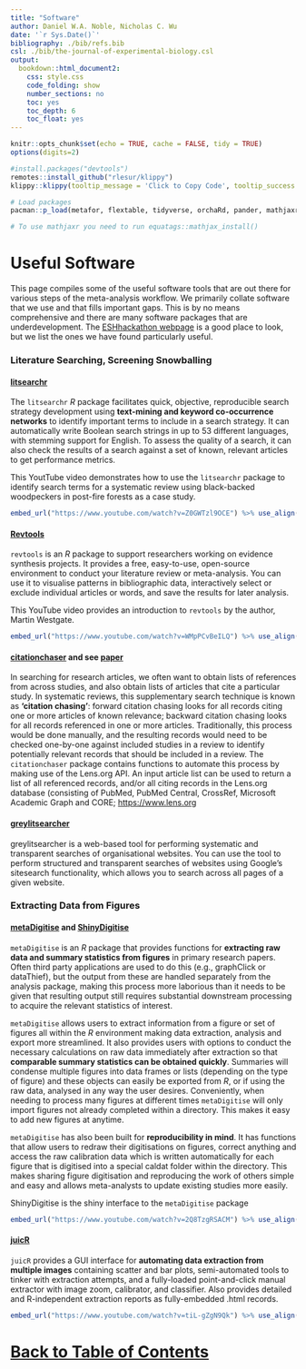 ```yaml
---
title: "Software"
author: Daniel W.A. Noble, Nicholas C. Wu
date: '`r Sys.Date()`'
bibliography: ./bib/refs.bib
csl: ./bib/the-journal-of-experimental-biology.csl
output:
  bookdown::html_document2:
    css: style.css
    code_folding: show
    number_sections: no
    toc: yes
    toc_depth: 6
    toc_float: yes
---
```


```r
knitr::opts_chunk$set(echo = TRUE, cache = FALSE, tidy = TRUE)
options(digits=2)
```

```r
#install.packages("devtools")
remotes::install_github("rlesur/klippy")
klippy::klippy(tooltip_message = 'Click to Copy Code', tooltip_success = 'Done', position = 'right', color = "red")

# Load packages
pacman::p_load(metafor, flextable, tidyverse, orchaRd, pander, mathjaxr, equatags, vembedr)

# To use mathjaxr you need to run equatags::mathjax_install()
```

# **Useful Software**

This page compiles some of the useful software tools that are out there for various steps of the meta-analysis workflow. We primarily collate software that we use and that fills important gaps. This is by no means comprehensive and there are many software packages that are underdevelopment. The [ESHhackathon webpage](https://www.eshackathon.org/projects.html) is a good place to look, but we list the ones we have found particularly useful.

### **Literature Searching, Screening Snowballing**

#### [litsearchr](https://elizagrames.github.io/litsearchr/)

The `litsearchr` *R* package facilitates quick, objective, reproducible search strategy development using **text-mining and keyword co-occurrence networks** to identify important terms to include in a search strategy. It can automatically write Boolean search strings in up to 53 different languages, with stemming support for English. To assess the quality of a search, it can also check the results of a search against a set of known, relevant articles to get performance metrics.

This YoutTube video demonstrates how to use the `litsearchr` package to identify search terms for a systematic review using black-backed woodpeckers in post-fire forests as a case study. 

```r
embed_url("https://www.youtube.com/watch?v=Z0GWTzl9OCE") %>% use_align("center")
```

#### [Revtools](https://onlinelibrary.wiley.com/doi/10.1002/jrsm.1374)

`revtools` is an *R* package to support researchers working on evidence synthesis projects. It provides a free, easy-to-use, open-source environment to conduct your literature review or meta-analysis. You can use it to visualise patterns in bibliographic data, interactively select or exclude individual articles or words, and save the results for later analysis.

This YouTube video provides an introduction to `revtools` by the author, Martin Westgate.

```r
embed_url("https://www.youtube.com/watch?v=WMpPCvBeILQ") %>% use_align("center")
```

#### [citationchaser](https://estech.shinyapps.io/citationchaser/) and see [paper](https://onlinelibrary.wiley.com/doi/10.1002/jrsm.1563?af=R)

In searching for research articles, we often want to obtain lists of references from across studies, and also obtain lists of articles that cite a particular study. In systematic reviews, this supplementary search technique is known as **'citation chasing'**: forward citation chasing looks for all records citing one or more articles of known relevance; backward citation chasing looks for all records referenced in one or more articles. Traditionally, this process would be done manually, and the resulting records would need to be checked one-by-one against included studies in a review to identify potentially relevant records that should be included in a review. The `citationchaser` package contains functions to automate this process by making use of the Lens.org API. An input article list can be used to return a list of all referenced records, and/or all citing records in the Lens.org database (consisting of PubMed, PubMed Central, CrossRef, Microsoft Academic Graph and CORE; [https://www.lens.org](https://www.lens.org)

#### [greylitsearcher](https://estech.shinyapps.io/greylitsearcher/) 

greylitsearcher is a web-based tool for performing systematic and transparent searches of organisational websites. You can use the tool to perform structured and transparent searches of websites using Google’s sitesearch functionality, which allows you to search across all pages of a given website.

### **Extracting Data from Figures** 

#### [metaDigitise](https://github.com/daniel1noble/metaDigitise) and [ShinyDigitise](https://github.com/EIvimeyCook/ShinyDigitise)

`metaDigitise` is an *R* package that provides functions for **extracting raw data and summary statistics from figures** in primary research papers. Often third party applications are used to do this (e.g., graphClick or dataThief), but the output from these are handled separately from the analysis package, making this process more laborious than it needs to be given that resulting output still requires substantial downstream processing to acquire the relevant statistics of interest. 

`metaDigitise` allows users to extract information from a figure or set of figures all within the *R* environment making data extraction, analysis and export more streamlined. It also provides users with options to conduct the necessary calculations on raw data immediately after extraction so that **comparable summary statistics can be obtained quickly**. Summaries will condense multiple figures into data frames or lists (depending on the type of figure) and these objects can easily be exported from *R*, or if using the raw data, analysed in any way the user desires. Conveniently, when needing to process many figures at different times `metaDigitise` will only import figures not already completed within a directory. This makes it easy to add new figures at anytime. 

`metaDigitise` has also been built for **reproducibility in mind**. It has functions that allow users to redraw their digitisations on figures, correct anything and access the raw calibration data which is written automatically for each figure that is digitised into a special caldat folder within the directory. This makes sharing figure digitisation and reproducing the work of others simple and easy and allows meta-analysts to update existing studies more easily.

ShinyDigitise is the shiny interface to the `metaDigitise` package

```r
embed_url("https://www.youtube.com/watch?v=2Q8TzgRSACM") %>% use_align("center")
```

#### [juicR](https://cran.r-project.org/web/packages/juicr/index.html)

`juicR` provides a GUI interface for **automating data extraction from multiple images** containing scatter and bar plots, semi-automated tools to tinker with extraction attempts, and a fully-loaded point-and-click manual extractor with image zoom, calibrator, and classifier. Also provides detailed and R-independent extraction reports as fully-embedded .html records.

```r
embed_url("https://www.youtube.com/watch?v=tiL-gZgN9Qk") %>% use_align("center")
```

# [Back to Table of Contents](https://daniel1noble.github.io/meta-workshop/) {.hide}

<div class="tocify-extend-page" data-unique="tocify-extend-page" style="height: 0;"></div>
